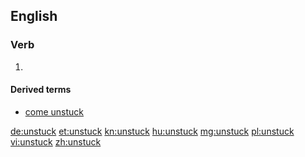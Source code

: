 ==English==

===Verb===
{{head|en}}

# {{en-past of|unstick}}

====Derived terms====
* [[come unstuck]]

[[de:unstuck]]
[[et:unstuck]]
[[kn:unstuck]]
[[hu:unstuck]]
[[mg:unstuck]]
[[pl:unstuck]]
[[vi:unstuck]]
[[zh:unstuck]]
